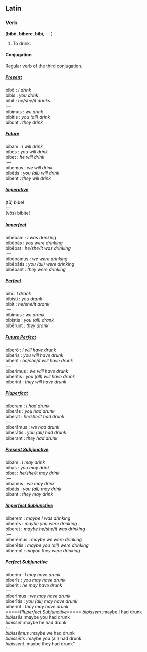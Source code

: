 ==Latin==
===Verb===
('''bib&#333;''', '''bibere''', '''bib&#299;''', &mdash; )
# To drink.

====Conjugation====
Regular verb of the [[Wiktionary Appendix:Latin third conjugation|third conjugation]].

=====<u>''Present''</u>=====
bib&#333; : ''I drink'' <br>
bibis : ''you drink'' <br>
bibit : ''he/she/it drinks'' <br>
:&mdash; <br>
bibimus : ''we drink'' <br>
bibitis : ''you (all) drink'' <br>
bibunt : ''they drink'' <br>

=====<u>''Future''</u>===== 
bibam : ''I will drink'' <br>
bib&#275;s : ''you will drink'' <br>
bibet : ''he will drink'' <br>
:&mdash; <br>
bib&#275;mus : ''we will drink'' <br>
bib&#275;tis : ''you (all) will drink'' <br>
bibent : ''they will drink'' <br>

=====<u>''Imperative''</u>=====
(t&#363;) bibe! <br>
:&mdash; <br>
(v&#333;s) bibite!

=====<u>''Imperfect''</u>=====
bib&#275;bam : ''I was drinking'' <br>
bib&#275;b&#257;s : ''you were drinking'' <br>
bib&#275;bat : ''he/she/it was drinking'' <br>
:&mdash; <br>
bib&#275;b&#257;mus : ''we were drinking'' <br>
bib&#275;b&#257;tis : ''you (all) were drinking'' <br>
bib&#275;bant : ''they were drinking'' <br>

=====<u>''Perfect''</u>=====
bib&#299; : ''I drank'' <br>
bibist&#299; : ''you drank'' <br>
bibit : ''he/she/it drank'' <br>
:&mdash; <br>
bibimus : ''we drank'' <br>
bibistis : ''you (all) drank'' <br>
bib&#275;runt : ''they drank'' <br>

=====<u>''Future Perfect''</u>=====
biber&#333; : ''I will have drunk'' <br>
biberis : ''you will have drunk'' <br>
biberit : ''he/she/it will have drunk'' <br>
:&mdash; <br>
biberimus : ''we will have drunk'' <br>
biberitis : ''you (all) will have drunk'' <br>
biberint : ''they will have drunk'' <br>

=====<u>''Pluperfect''</u>=====
biberam : ''I had drunk'' <br>
biber&#257;s : ''you had drunk'' <br>
biberat : ''he/she/it had drunk'' <br>
:&mdash; <br>
biber&#257;mus : ''we had drunk'' <br>
biber&#257;tis : ''you (all) had drunk'' <br>
biberant : ''they had drunk'' <br>

=====<u>''Present Subjunctive''</u>=====
bibam : ''I may drink'' <br>
bib&#257;s : ''you may drink'' <br>
bibat : ''he/she/it may drink'' <br>
:&mdash; <br>
bib&#257;mus : ''we may drink'' <br>
bib&#257;tis : ''you (all) may drink'' <br>
bibant : ''they may drink'' <br>

=====<u>''Imperfect Subjunctive''</u>=====
biberem : ''maybe I was drinking'' <br>
biber&#275;s : ''maybe you were drinking'' <br>
biberet : ''maybe he/she/it was drinking'' <br>
:&mdash; <br>
biber&#275;mus : ''maybe we were drinking'' <br>
biber&#275;tis : ''maybe you (all) were drinking'' <br>
biberent : ''maybe they were drinking'' <br>

=====<u>''Perfect Subjunctive''</u>=====
biberim : ''I may have drunk'' <br>
biber&#299;s : ''you may have drunk'' <br>
biberit : ''he may have drunk'' <br>
:&mdash; <br>
biber&#299;mus : ''we may have drunk'' <br>
biber&#299;tis : ''you (all) may have drunk'' <br>
biberint : ''they may have drunk'' <br>

=====<u>''Pluperfect Subjunctive</u>=====
bibissem : ''maybe I had drunk'' <br>
bibiss&#275;s : ''maybe you had drunk'' <br>
bibisset : ''maybe he had drunk'' <br>
:&mdash; <br>
bibiss&#275;mus : ''maybe we had drunk'' <br>
bibiss&#275;tis : ''maybe you (all) had drunk'' <br>
bibissent : ''maybe they had drunk'' <br>